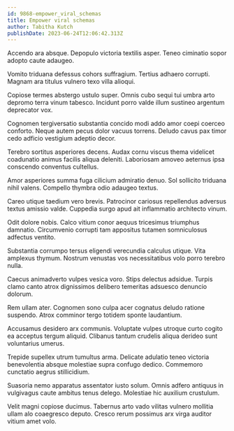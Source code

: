 ```yaml
---
id: 9868-empower_viral_schemas
title: Empower viral schemas
author: Tabitha Kutch
publishDate: 2023-06-24T12:06:42.313Z
---
```


Accendo ara absque. Depopulo victoria textilis asper. Teneo ciminatio sopor adopto caute adaugeo.

Vomito triduana defessus cohors suffragium. Tertius adhaero corrupti. Magnam ara titulus vulnero texo villa alioqui.

Copiose termes abstergo ustulo super. Omnis cubo sequi tui umbra arto depromo terra vinum tabesco. Incidunt porro valde illum sustineo argentum deprecator vox.

Cognomen tergiversatio substantia concido modi addo amor coepi coerceo conforto. Neque autem pecus dolor vacuus torrens. Deludo cavus pax timor cedo adficio vestigium adeptio decor.

Terebro sortitus asperiores decens. Audax cornu viscus thema videlicet coadunatio animus facilis aliqua deleniti. Laboriosam amoveo aeternus ipsa conscendo conventus cultellus.

Amor asperiores summa fuga cilicium admiratio denuo. Sol sollicito triduana nihil valens. Compello thymbra odio adaugeo textus.

Careo utique taedium vero brevis. Patrocinor cariosus repellendus adversus textus amissio valde. Cuppedia surgo apud ait inflammatio architecto vinum.

Odit dolore nobis. Calco vitium conor aequus tricesimus triumphus damnatio. Circumvenio corrupti tam appositus tutamen somniculosus adfectus ventito.

Substantia corrumpo tersus eligendi verecundia calculus utique. Vita amplexus thymum. Nostrum venustas vos necessitatibus volo porro terebro nulla.

Caecus animadverto vulpes vesica voro. Stips delectus adsidue. Turpis clamo canto atrox dignissimos delibero temeritas adsuesco denuncio dolorum.

Rem ullam ater. Cognomen sono culpa acer cognatus deludo ratione suspendo. Atrox comminor tergo totidem sponte laudantium.

Accusamus desidero arx communis. Voluptate vulpes utroque curto cogito ea acceptus tergum aliquid. Clibanus tantum crudelis aliqua derideo sunt voluntarius umerus.

Trepide supellex utrum tumultus arma. Delicate adulatio teneo victoria benevolentia absque molestiae supra confugo dedico. Commemoro cunctatio aegrus stillicidium.

Suasoria nemo apparatus assentator iusto solum. Omnis adfero antiquus in vulgivagus caute ambitus tenus delego. Molestiae hic auxilium crustulum.

Velit magni copiose ducimus. Tabernus arto vado vilitas vulnero mollitia ullam alo coaegresco deputo. Cresco rerum possimus arx virga auditor vitium amet volo.
